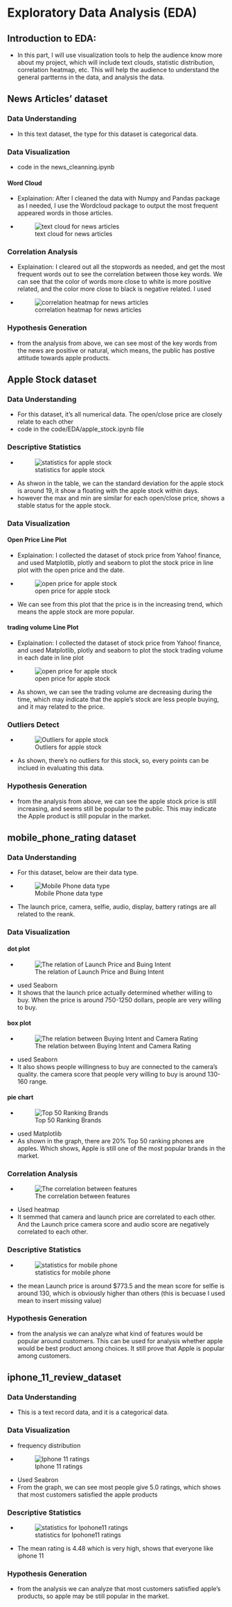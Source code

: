 # Exploratory Data Analysis (EDA)

## Introduction to EDA: 
- In this part, I will use visualization tools to help the audience know more about my project, which will include text clouds, statistic distribution, correlation heatmap, etc. This will help the audience to understand the general partterns in the data, and analysis the data.


## News Articles' dataset
### Data Understanding
- In this text dataset, the type for this dataset is categorical data.

### Data Visualization 
- code in the news_cleanning.ipynb

#### Word Cloud
- Explaination: After I cleaned the data with Numpy and Pandas package as I needed, I use the Wordcloud package to output the most frequent appeared words in those articles.
- ![text cloud for news articles](/images/text_cloud_newsapi.png)

### Correlation Analysis
- Explaination: I cleared out all the stopwords as needed, and get the most frequent words out to see the correlation between those key words. We can see that the color of words more close to white is more positive related, and the color more close to black is negative related. I used 
- ![correlation heatmap for news articles](/images/corr_heat_newsapi.png)
  
### Hypothesis Generation
- from the analysis from above, we can see most of the key words from the news are positive or natural, which means, the public has postive attitude towards apple products.



## Apple Stock dataset
### Data Understanding
- For this dataset, it's all numerical data. The open/close price are closely relate to each other
- code in the code/EDA/apple_stock.ipynb file

### Descriptive Statistics
- ![statistics for apple stock](/images/stock_statistics.png)
- As shwon in the table, we can the standard deviation for the apple stock is around 19, it show a floating with the apple stock within days. 
- however the max and min are similar for each open/close price, shows a stable status for the apple stock.

### Data Visualization

#### Open Price Line Plot
- Explaination: I collected the dataset of stock price from Yahoo! finance, and used Matplotlib, plotly and seaborn to plot the stock price in line plot with the open price and the date. 
- ![open price for apple stock](/images/stock_openprice.png)
- We can see from this plot that the price is in the increasing trend, which means the apple stock are more popular.

#### trading volume Line Plot
- Explaination: I collected the dataset of stock price from Yahoo! finance, and used Matplotlib, plotly and seaborn to plot the stock trading volume in each date in line plot 
- ![open price for apple stock](/images/apple_stock_volume.png)
- As shown, we can see the trading volume are decreasing during the time, which may indicate that the apple's stock are less people buying, and it may related to the price.
  
### Outliers Detect
- ![Outliers for apple stock](/images/stock_outliers.png)
- As shown, there's no outliers for this stock, so, every points can be inclued in evaluating this data.

### Hypothesis Generation
- from the analysis from above, we can see the apple stock price is still increasing, and seems still be popular to the public. This may indicate the Apple product is still popular in the market.



## mobile_phone_rating dataset

### Data Understanding
- For this dataset, below are their data type.
- ![Mobile Phone data type](/images/Mobile_phone_datatype.png)
- The launch price, camera, selfie, audio, display, battery ratings are all related to the reank.

### Data Visualization
#### dot plot
- ![The relation of Launch Price and Buing Intent ](/images/mobile_phone_dot.png)
- used Seaborn
- It shows that the launch price actually determined whether willing to buy. When the price is around 750-1250 dollars, people are very willing to buy.

#### box plot
- ![The relation between Buying Intent and Camera Rating](/images/mobile_phone_box.png)
- used Seaborn
- It also shows people willingness to buy are connected to the camera's quality. the camera score that people very willing to buy is around 130-160 range.
  
#### pie chart
- ![Top 50 Ranking Brands](/images/mobile_phone_pie.png)
- used Matplotlib
- As shown in the graph, there are 20% Top 50 ranking phones are apples. Which shows, Apple is still one of the most popular brands in the market.

### Correlation Analysis
- ![The correlation between features](/images/mobile_phone_corr.png)
- Used heatmap
- It semmed that camera and launch price are correlated to each other. And the Launch price camera score and audio score are negatively correlated to each other.

### Descriptive Statistics
- ![statistics for mobile phone](/images/Mobile_phone_statistics.png)
- the mean Launch price is around $773.5 and the mean score for selfie is around 130, which is obviously higher than others (this is becuase I used mean to insert missing value)

### Hypothesis Generation
- from the analysis we can analyze what kind of features would be popular around customers. This can be used for analysis whether apple would be best product among choices. It still prove that Apple is popular among customers.

## iphone_11_review_dataset

### Data Understanding
- This is a text record data, and it is a categorical data.
  
### Data Visualization
- frequency distribution
- ![Iphone 11 ratings](/images/iphone_11_rating.png)
- Used Seabron
- From the graph, we can see most people give 5.0 ratings, which shows that most customers satisfied the apple products

### Descriptive Statistics
- ![statistics for Ipohone11 ratings](/images/iphone_11_statistics.png)
- The mean rating is 4.48 which is very high, shows that everyone like iphone 11

### Hypothesis Generation
- from the analysis we can analyze that most customers satisfied apple's products, so apple may be still popular in the market.



